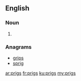 ==English==

===Noun===
{{head|en|noun plural form}}

# {{plural of|prig|lang=en}}

===Anagrams===
* [[grips#English|grips]]
* [[sprig#English|sprig]]

[[ar:prigs]]
[[fr:prigs]]
[[ku:prigs]]
[[my:prigs]]